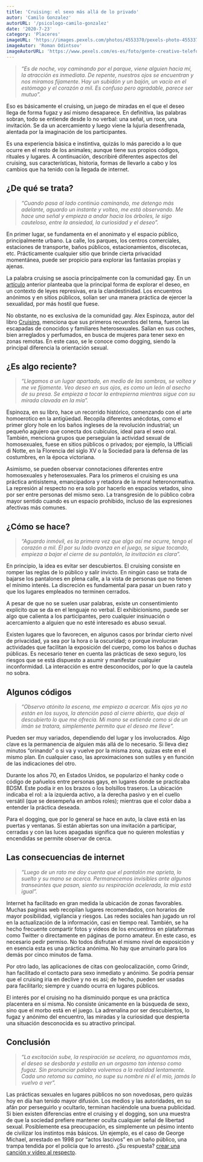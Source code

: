 ```yaml
---
title: 'Cruising: el sexo más allá de lo privado'
autor: 'Camilo Gonzalez'
autorURL: '/psicologo-camilo-gonzalez'
date: '2020-7-23'
category: 'Placeres'
imageURL: 'https://images.pexels.com/photos/4553370/pexels-photo-4553370.jpeg?auto=compress&cs=tinysrgb&dpr=2&h=650&w=940'
imageAutor: 'Roman Odintsov'
imageAutorURL: 'https://www.pexels.com/es-es/foto/gente-creativo-telefono-inteligente-navegando-4553370/?utm_content=attributionCopyText&utm_medium=referral&utm_source=pexels'
---
```


> _“Es de noche, voy caminando por el parque, viene alguien hacia mí, la atracción es inmediata. De repente, nuestros ojos se encuentran y nos miramos fijamente_. H*ay un subidón y un bajón, un vacío en el estómago y el corazón a mil. Es confuso pero agradable, parece ser mutuo”.*

Eso es básicamente el cruising, un juego de miradas en el que el deseo llega de forma fugaz y así mismo desaparece. En definitiva, las palabras sobran, todo se entiende desde lo no verbal: una señal, un roce, una invitación. Se da un acercamiento y luego viene la lujuria desenfrenada, alentada por la imaginación de los participantes.

Es una experiencia básica e instintiva, quizás lo más parecido a lo que ocurre en el resto de los animales; aunque tiene sus propios códigos, rituales y lugares. A continuación, describiré diferentes aspectos del cruising, sus características, historia, formas de llevarlo a cabo y los cambios que ha tenido con la llegada de internet.

## ¿De qué se trata?

> _“Cuando pasa al lado continúo caminando, me detengo más adelante, aguardo un instante y volteo, me está observando. Me hace una señal y empieza a andar hacia los árboles, le sigo cauteloso, entre la ansiedad, la curiosidad y el deseo”._

En primer lugar, se fundamenta en el anonimato y el espacio público, principalmente urbano. La calle, los parques, los centros comerciales, estaciones de transporte, baños públicos, estacionamientos, discotecas, etc. Prácticamente cualquier sitio que brinde cierta privacidad momentánea, puede ser propicio para explorar las fantasías propias y ajenas.

La palabra cruising se asocia principalmente con la comunidad gay. En un <a href="https://www.murocincelado.com/50-anos-de-orgullo" target="_blank">artículo</a> anterior planteaba que la principal forma de explorar el deseo, en un contexto de leyes represivas, era la clandestinidad. Los encuentros anónimos y en sitios públicos, solían ser una manera práctica de ejercer la sexualidad, por más hostil que fuese.

No obstante, no es exclusiva de la comunidad gay. Alex Espinoza, autor del libro <a href="https://dosbigotes.es/libros/cruising/" target="_blank">Cruising</a>, menciona que sus primeros recuerdos del tema, fueron las escapadas de conocidos y familiares heterosexuales. Salían en sus coches, bien arreglados y perfumados, en busca de mujeres para tener sexo en zonas remotas. En este caso, se le conoce como dogging, siendo la principal diferencia la orientación sexual.

<ImageCaption
  src="https://pbs.twimg.com/media/EXsgtT0XYAUsX_f?format=jpg&name=small"
  alt="cruising_mujeres"
  href="https://twitter.com/elchicosinpan/status/1259636549102305281/photo/1"
  text="Foto de @elchicosinpan"
/>

## ¿Es algo reciente?

> _“Llegamos a un lugar apartado, en medio de las sombras, se voltea y me ve fijamente_. _Veo deseo en sus ojos, es como un león al asecho de su presa. Se empieza a tocar la entrepierna mientras sigue con su mirada clavada en la mía”._

Espinoza, en su libro, hace un recorrido histórico, comenzando con el arte homoerotico en la antigüedad. Recopila diferentes anécdotas, como el primer glory hole en los baños ingleses de la revolución industrial; un pequeño agujero que conecta dos cubículos, ideal para el sexo oral. También, menciona grupos que perseguían la actividad sexual de homosexuales, fuese en sitios públicos o privados; por ejemplo, la Ufficiali di Notte, en la Florencia del siglo XV o la Sociedad para la defensa de las costumbres, en la época victoriana.

Asimismo, se pueden observar connotaciones diferentes entre homosexuales y heterosexuales. Para los primeros el cruising es una práctica antisistema, emancipadora y retadora de la moral heteronormativa. La represión al respecto no era solo por hacerlo en espacios vetados, sino por ser entre personas del mismo sexo. La transgresión de lo público cobra mayor sentido cuando es un espacio prohibido, incluso de las expresiones afectivas más comunes.

## ¿Cómo se hace?

> _“Aguardo inmóvil, es la primera vez que algo así me ocurre, tengo el corazón a mil. Él por su lado avanza en el juego, se sigue tocando, empieza a bajar el cierre de su pantalón, la invitación es clara”._

En principio, la idea es evitar ser descubiertos. El cruising consiste en romper las reglas de lo público y salir invicto. En ningún caso se trata de bajarse los pantalones en plena calle, a la vista de personas que no tienen el mínimo interés. La discreción es fundamental para pasar un buen rato y que los lugares empleados no terminen cerrados.

<ImageCaption
  src="https://pbs.twimg.com/media/EYQVncmXkAEEP6F?format=jpg&name=small"
  alt="cruising_parque"
  href="https://twitter.com/elchicosinpan/status/1262169870160052224/photo/1"
  text="Foto de @elchicosinpan"
/>

A pesar de que no se suelen usar palabras, existe un consentimiento explícito que se da en el lenguaje no verbal. El exhibicionismo, puede ser algo que calienta a los participantes, pero cualquier insinuación o acercamiento a alguien que no esté interesado es abuso sexual.

Existen lugares que lo favorecen, en algunos casos por brindar cierto nivel de privacidad, ya sea por la hora o la oscuridad; o porque involucran actividades que facilitan la exposición del cuerpo, como los baños o duchas públicas. Es necesario tener en cuenta las prácticas de sexo seguro, los riesgos que se está dispuesto a asumir y manifestar cualquier inconformidad. La interacción es entre desconocidos, por lo que la cautela no sobra.

## Algunos códigos

> _“Observo atónito la escena, me empiezo a acercar. Mis ojos ya no están en los suyos, la atención pasó al cierre abierto, que dejo al descubierto lo que me ofrecía. Mi mano se extiende como si de un imán se tratara, simplemente permito que el deseo me lleve”._

Pueden ser muy variados, dependiendo del lugar y los involucrados. Algo clave es la permanencia de alguien más allá de lo necesario. Si lleva diez minutos “orinando” o si va y vuelve por la misma zona, quizas este en el mismo plan. En cualquier caso, las aproximaciones son sutiles y en función de las indicaciones del otro.

Durante los años 70, en Estados Unidos, se popularizo el hanky code o código de pañuelos entre personas gays, en lugares donde se practicaba BDSM. Este podía ir en los brazos o los bolsillos traseros. La ubicación indicaba el rol: a la izquierda activo, a la derecha pasivo y en el cuello versátil (que se desempeña en ambos roles); mientras que el color daba a entender la práctica deseada.

Para el dogging, que por lo general se hace en auto, la clave está en las puertas y ventanas. Si están abiertas son una invitación a participar, cerradas y con las luces apagadas significa que no quieren molestias y encendidas se permite observar de cerca.

<ImageCaption
  src="https://pbs.twimg.com/media/Ebo_BxaWsAAn9C3?format=jpg&name=small"
  alt="cruising_auto"
  href="https://twitter.com/elchicosinpan/status/1277403167257477120/photo/1"
  text="Foto de @elchicosinpan"
/>

## Las consecuencias de internet

> _“Luego de un rato me doy cuenta que el pantalón me aprieta, lo suelto y su mano se acerca. Permanecemos invisibles ante algunos transeúntes que pasan, siento su respiración acelerada, la mía está igual”._

Internet ha facilitado en gran medida la ubicación de zonas favorables. Muchas paginas web recopilan lugares recomendados, con horarios de mayor posibilidad, vigilancia y riesgos. Las redes sociales han jugado un rol en la actualización de la información, casi en tiempo real. También, se ha hecho frecuente compartir fotos y videos de los encuentros en plataformas como Twitter o directamente en páginas de porno amateur. En este caso, es necesario pedir permiso. No todos disfrutan el mismo nivel de exposición y en esencia esta es una práctica anónima. No hay que arruinarlo para los demás por cinco minutos de fama.

Por otro lado, las aplicaciones de citas con geolocalización, como Grindr, han facilitado el contacto para sexo inmediato y anónimo. Se podría pensar que el cruising iria en declive y no es así; de hecho, pueden ser usadas para facilitarlo; siempre y cuando ocurra en lugares públicos.

El interés por el cruising no ha disminuido porque es una práctica placentera en sí misma. No consiste únicamente en la búsqueda de sexo, sino que el morbo está en el juego. La adrenalina por ser descubiertos, lo fugaz y anónimo del encuentro, las miradas y la curiosidad que despierta una situación desconocida es su atractivo principal.

## Conclusión

> _“La excitación sube, la respiración se acelera, no aguantamos más, el deseo se desborda y estalla en un orgasmo tan intenso como fugaz. Sin pronunciar palabra volvemos a la realidad lentamente. Cada uno retoma su camino, no supe su nombre ni él el mio, jamás lo vuelvo a ver”._

Las prácticas sexuales en lugares públicos no son novedosas, pero quizás hoy en día han tenido mayor difusión. Los medios y las autoridades, en su afán por perseguirlo y ocultarlo, terminan haciéndole una buena publicidad. Si bien existen diferencias entre el cruising y el dogging, son una muestra de que la sociedad prefiere mantener oculta cualquier señal de libertad sexual. Posiblemente esa preocupación, es simplemente un pésimo intento de civilizar los instintos más básicos. Un ejemplo, es el caso de George Michael, arrestado en 1998 por “actos lascivos” en un baño público, una trampa tendida por el policía que lo arrestó. ¿Su respuesta? <a href="https://www.youtube.com/watch?time_continue=328&v=gwZAYdHcDtU&feature=emb_logo" target="_blank">crear una canción y vídeo al respecto</a>.
